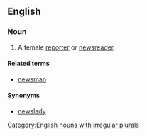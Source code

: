 ==English==

===Noun===
{{en-noun|newswomen}}

# A female [[reporter]] or [[newsreader]].

====Related terms====
*[[newsman]]

====Synonyms====
*[[newslady]]

[[Category:English nouns with irregular plurals]]